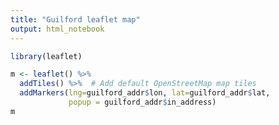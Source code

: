```yaml
---
title: "Guilford leaflet map"
output: html_notebook
---
```


 








```r
library(leaflet)

m <- leaflet() %>%
  addTiles() %>%  # Add default OpenStreetMap map tiles
  addMarkers(lng=guilford_addr$lon, lat=guilford_addr$lat,
             popup = guilford_addr$in_address)
m
```



